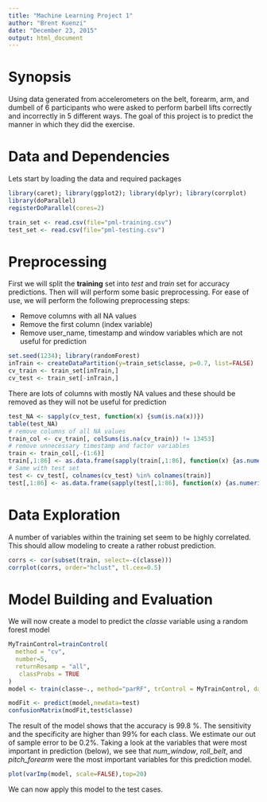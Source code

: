 ```yaml
---
title: "Machine Learning Project 1"
author: "Brent Kuenzi"
date: "December 23, 2015"
output: html_document
---
```


# Synopsis
Using data generated from accelerometers on the belt, forearm, arm, and dumbell of 6 participants who were asked to perform barbell lifts correctly and incorrectly in 5 different ways. The goal of this project is to predict the manner in which they did the exercise.  

# Data and Dependencies
Lets start by loading the data and required packages

```r
library(caret); library(ggplot2); library(dplyr); library(corrplot)
library(doParallel)
registerDoParallel(cores=2)

train_set <- read.csv(file="pml-training.csv")
test_set <- read.csv(file="pml-testing.csv")
```

# Preprocessing
First we will split the **training** set into *test* and *train* set for accuracy predictions. Then will will perform some basic preprocessing. For ease of use, we will perform the following preprocessing steps:

* Remove columns with all NA values
* Remove the first column (index variable)
* Remove user_name, timestamp and window variables which are not useful for prediction

```r
set.seed(1234); library(randomForest)
inTrain <- createDataPartition(y=train_set$classe, p=0.7, list=FALSE)
cv_train <- train_set[inTrain,]
cv_test <- train_set[-inTrain,]
```
There are lots of columns with mostly NA values and these should be removed as they will not be useful for prediction
```r
test_NA <- sapply(cv_test, function(x) {sum(is.na(x))})
table(test_NA)
# remove columns of all NA values
train_col <- cv_train[, colSums(is.na(cv_train)) != 13453]
# remove unnecessary timestamp and factor variables
train <- train_col[,-(1:6)]
train[,1:86] <- as.data.frame(sapply(train[,1:86], function(x) {as.numeric(x)}))
# Same with test set
test <- cv_test[, colnames(cv_test) %in% colnames(train)]
test[,1:86] <- as.data.frame(sapply(test[,1:86], function(x) {as.numeric(x)}))

```

# Data Exploration
A number of variables within the training set seem to be highly correlated. This should allow modeling to create a rather robust prediction.
```r
corrs <- cor(subset(train, select=-c(classe)))
corrplot(corrs, order="hclust", tl.cex=0.5)
```

# Model Building and Evaluation
We will now create a model to predict the *classe* variable using a random forest model
```r
MyTrainControl=trainControl( 
  method = "cv", 
  number=5, 
  returnResamp = "all", 
   classProbs = TRUE 
)
model <- train(classe~., method="parRF", trControl = MyTrainControl, data=train)
```

```r
modFit <- predict(model,newdata=test)
confusionMatrix(modFit,test$classe)
```

The result of the model shows that the accuracy is 99.8 %. The sensitivity and the specificity are higher than 99% for each class. We estimate our out of sample error to be 0.2%. Taking a look at the variables that were most important in prediction (below), we see that *num_window*, *roll_belt*, and *pitch_forearm* were the most important variables for this prediction model.
```r
plot(varImp(model, scale=FALSE),top=20)
```

We can now apply this model to the test cases.